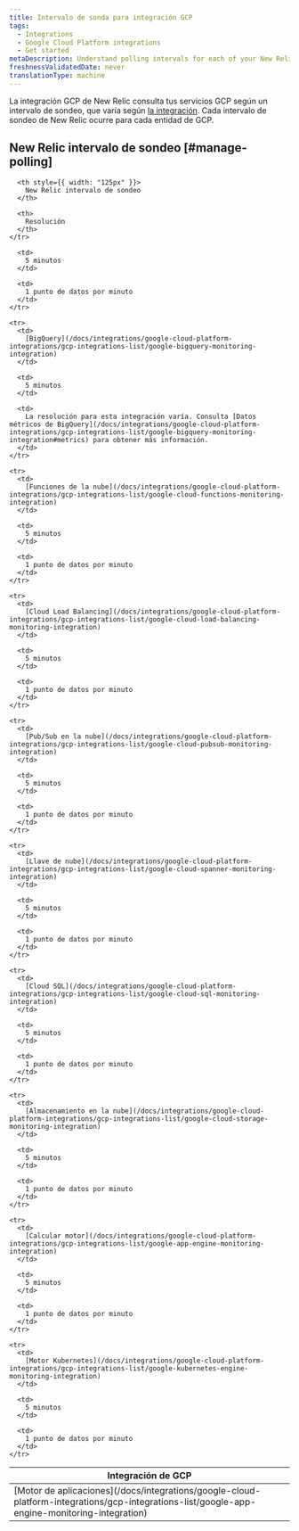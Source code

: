 ```yaml
---
title: Intervalo de sonda para integración GCP
tags:
  - Integrations
  - Google Cloud Platform integrations
  - Get started
metaDescription: Understand polling intervals for each of your New Relic GCP integrations.
freshnessValidatedDate: never
translationType: machine
---
```


La integración GCP de New Relic consulta tus servicios GCP según un intervalo de sondeo, que varía según [la integración](#manage-polling). Cada intervalo de sondeo de New Relic ocurre para cada entidad de GCP.

## New Relic intervalo de sondeo [#manage-polling]

<table>
  <thead>
    <tr>
      <th style={{ width: "200px" }}>
        Integración de GCP
      </th>

      <th style={{ width: "125px" }}>
        New Relic intervalo de sondeo
      </th>

      <th>
        Resolución
      </th>
    </tr>
  </thead>

  <tbody>
    <tr>
      <td>
        [Motor de aplicaciones](/docs/integrations/google-cloud-platform-integrations/gcp-integrations-list/google-app-engine-monitoring-integration)
      </td>

      <td>
        5 minutos
      </td>

      <td>
        1 punto de datos por minuto
      </td>
    </tr>

    <tr>
      <td>
        [BigQuery](/docs/integrations/google-cloud-platform-integrations/gcp-integrations-list/google-bigquery-monitoring-integration)
      </td>

      <td>
        5 minutos
      </td>

      <td>
        La resolución para esta integración varía. Consulta [Datos métricos de BigQuery](/docs/integrations/google-cloud-platform-integrations/gcp-integrations-list/google-bigquery-monitoring-integration#metrics) para obtener más información.
      </td>
    </tr>

    <tr>
      <td>
        [Funciones de la nube](/docs/integrations/google-cloud-platform-integrations/gcp-integrations-list/google-cloud-functions-monitoring-integration)
      </td>

      <td>
        5 minutos
      </td>

      <td>
        1 punto de datos por minuto
      </td>
    </tr>

    <tr>
      <td>
        [Cloud Load Balancing](/docs/integrations/google-cloud-platform-integrations/gcp-integrations-list/google-cloud-load-balancing-monitoring-integration)
      </td>

      <td>
        5 minutos
      </td>

      <td>
        1 punto de datos por minuto
      </td>
    </tr>

    <tr>
      <td>
        [Pub/Sub en la nube](/docs/integrations/google-cloud-platform-integrations/gcp-integrations-list/google-cloud-pubsub-monitoring-integration)
      </td>

      <td>
        5 minutos
      </td>

      <td>
        1 punto de datos por minuto
      </td>
    </tr>

    <tr>
      <td>
        [Llave de nube](/docs/integrations/google-cloud-platform-integrations/gcp-integrations-list/google-cloud-spanner-monitoring-integration)
      </td>

      <td>
        5 minutos
      </td>

      <td>
        1 punto de datos por minuto
      </td>
    </tr>

    <tr>
      <td>
        [Cloud SQL](/docs/integrations/google-cloud-platform-integrations/gcp-integrations-list/google-cloud-sql-monitoring-integration)
      </td>

      <td>
        5 minutos
      </td>

      <td>
        1 punto de datos por minuto
      </td>
    </tr>

    <tr>
      <td>
        [Almacenamiento en la nube](/docs/integrations/google-cloud-platform-integrations/gcp-integrations-list/google-cloud-storage-monitoring-integration)
      </td>

      <td>
        5 minutos
      </td>

      <td>
        1 punto de datos por minuto
      </td>
    </tr>

    <tr>
      <td>
        [Calcular motor](/docs/integrations/google-cloud-platform-integrations/gcp-integrations-list/google-app-engine-monitoring-integration)
      </td>

      <td>
        5 minutos
      </td>

      <td>
        1 punto de datos por minuto
      </td>
    </tr>

    <tr>
      <td>
        [Motor Kubernetes](/docs/integrations/google-cloud-platform-integrations/gcp-integrations-list/google-kubernetes-engine-monitoring-integration)
      </td>

      <td>
        5 minutos
      </td>

      <td>
        1 punto de datos por minuto
      </td>
    </tr>
  </tbody>
</table>
